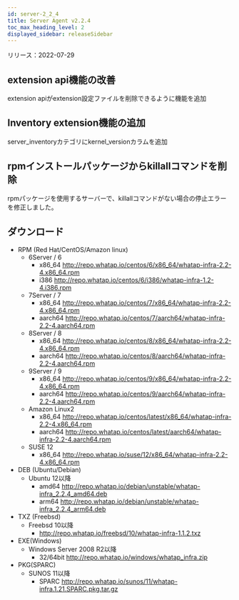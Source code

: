 ```yaml
---
id: server-2_2_4
title: Server Agent v2.2.4
toc_max_heading_level: 2
displayed_sidebar: releaseSidebar
---
```


リリース：2022-07-29

## extension api機能の改善

extension apiがextension設定ファイルを削除できるように機能を追加

## Inventory extension機能の追加

server_inventoryカテゴリにkernel_versionカラムを追加

## rpmインストールパッケージからkillallコマンドを削除

rpmパッケージを使用するサーバーで、killallコマンドがない場合の停止エラーを修正しました。  

## ダウンロード

- RPM (Red Hat/CentOS/Amazon linux)
  - 6Server / 6 
    - x86_64 http://repo.whatap.io/centos/6/x86_64/whatap-infra-2.2-4.x86_64.rpm 
    - i386 http://repo.whatap.io/centos/6/i386/whatap-infra-1.2-4.i386.rpm
  - 7Server / 7 
    - x86_64 http://repo.whatap.io/centos/7/x86_64/whatap-infra-2.2-4.x86_64.rpm 
    - aarch64 http://repo.whatap.io/centos/7/aarch64/whatap-infra-2.2-4.aarch64.rpm
  - 8Server / 8 
    - x86_64 http://repo.whatap.io/centos/8/x86_64/whatap-infra-2.2-4.x86_64.rpm 
    - aarch64 http://repo.whatap.io/centos/8/aarch64/whatap-infra-2.2-4.aarch64.rpm
  - 9Server / 9 
    - x86_64 http://repo.whatap.io/centos/9/x86_64/whatap-infra-2.2-4.x86_64.rpm 
    - aarch64 http://repo.whatap.io/centos/9/aarch64/whatap-infra-2.2-4.aarch64.rpm
  - Amazon Linux2
    - x86_64 http://repo.whatap.io/centos/latest/x86_64/whatap-infra-2.2-4.x86_64.rpm 
    - aarch64 http://repo.whatap.io/centos/latest/aarch64/whatap-infra-2.2-4.aarch64.rpm
  - SUSE 12
    - x86_64 http://repo.whatap.io/suse/12/x86_64/whatap-infra-2.2-4.x86_64.rpm
- DEB (Ubuntu/Debian)
  - Ubuntu 12以降
    - amd64 http://repo.whatap.io/debian/unstable/whatap-infra_2.2.4_amd64.deb
    - arm64 http://repo.whatap.io/debian/unstable/whatap-infra_2.2.4_arm64.deb
- TXZ (Freebsd)
  - Freebsd 10以降
    - http://repo.whatap.io/freebsd/10/whatap-infra-1.1.2.txz
- EXE(Windows)
  - Windows Server 2008 R2以降
    - 32/64bit http://repo.whatap.io/windows/whatap_infra.zip
- PKG(SPARC)
  - SUNOS 11以降
    - SPARC http://repo.whatap.io/sunos/11/whatap-infra.1.21.SPARC.pkg.tar.gz
